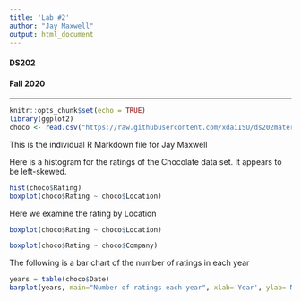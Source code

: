 ```yaml
---
title: 'Lab #2'
author: "Jay Maxwell"
output: html_document
---
```

<h4>DS202</h4>
<h4>Fall 2020</h4>
<hr>
```r
knitr::opts_chunk$set(echo = TRUE)
library(ggplot2)
choco <- read.csv("https://raw.githubusercontent.com/xdaiISU/ds202materials/master/hwlabs/data/choco.csv")
```

This is the individual R Markdown file for Jay Maxwell

Here is a histogram for the ratings of the Chocolate data set. It appears to be left-skewed. 
```r
hist(choco$Rating)
boxplot(choco$Rating ~ choco$Location)

```

Here we examine the rating by Location
```r
boxplot(choco$Rating ~ choco$Location)

```

```r

boxplot(choco$Rating ~ choco$Company)

```


The following is a bar chart of the number of ratings in each year
```r
years = table(choco$Date)
barplot(years, main="Number of ratings each year", xlab='Year', ylab='Number of ratings' )

```

